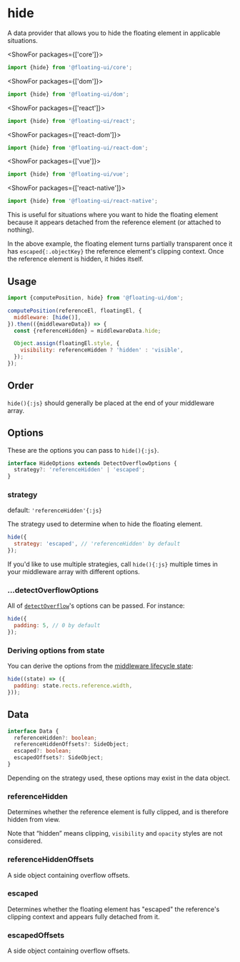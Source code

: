 <PageCard>

# hide

A data provider that allows you to hide the floating element in
applicable situations.

<MiddlewareContainer>
  <MiddlewareBadge type="Data Provider" />
</MiddlewareContainer>

<ShowFor packages={['core']}>

```js
import {hide} from '@floating-ui/core';
```

</ShowFor>

<ShowFor packages={['dom']}>

```js
import {hide} from '@floating-ui/dom';
```

</ShowFor>

<ShowFor packages={['react']}>

```js
import {hide} from '@floating-ui/react';
```

</ShowFor>

<ShowFor packages={['react-dom']}>

```js
import {hide} from '@floating-ui/react-dom';
```

</ShowFor>

<ShowFor packages={['vue']}>

```js
import {hide} from '@floating-ui/vue';
```

</ShowFor>

<ShowFor packages={['react-native']}>

```js
import {hide} from '@floating-ui/react-native';
```

</ShowFor>

This is useful for situations where you want to hide the floating
element because it appears detached from the reference element
(or attached to nothing).

</PageCard>

<div className="flex flex-col gap-4">
  <Chrome
    label="Scroll up"
    center
    scrollable="y"
    className="h-96"
    scrollHeight={325}
  >
    <Floating
      portaled
      middleware={[{name: 'offset', options: 5}, {name: 'hide'}]}
    >
      <div className="grid h-32 w-32 place-items-center border-2 border-dashed border-gray-1000" />
    </Floating>
  </Chrome>
</div>

In the above example, the floating element turns partially
transparent once it has `escaped{:.objectKey}` the reference
element's clipping context. Once the reference element is hidden,
it hides itself.

## Usage

```js
import {computePosition, hide} from '@floating-ui/dom';

computePosition(referenceEl, floatingEl, {
  middleware: [hide()],
}).then(({middlewareData}) => {
  const {referenceHidden} = middlewareData.hide;

  Object.assign(floatingEl.style, {
    visibility: referenceHidden ? 'hidden' : 'visible',
  });
});
```

## Order

`hide(){:js}` should generally be placed at the end of your
middleware array.

## Options

These are the options you can pass to `hide(){:js}`.

```ts
interface HideOptions extends DetectOverflowOptions {
  strategy?: 'referenceHidden' | 'escaped';
}
```

### strategy

default: `'referenceHidden'{:js}`

The strategy used to determine when to hide the floating element.

```js
hide({
  strategy: 'escaped', // 'referenceHidden' by default
});
```

If you'd like to use multiple strategies, call `hide(){:js}`
multiple times in your middleware array with different options.

### ...detectOverflowOptions

All of [`detectOverflow`](/docs/detectOverflow#options)'s options
can be passed. For instance:

```js
hide({
  padding: 5, // 0 by default
});
```

### Deriving options from state

You can derive the options from the
[middleware lifecycle state](/docs/middleware#middlewarestate):

```js
hide((state) => ({
  padding: state.rects.reference.width,
}));
```

## Data

```ts
interface Data {
  referenceHidden?: boolean;
  referenceHiddenOffsets?: SideObject;
  escaped?: boolean;
  escapedOffsets?: SideObject;
}
```

Depending on the strategy used, these options may exist in the
data object.

### referenceHidden

Determines whether the reference element is fully clipped, and is
therefore hidden from view.

Note that “hidden” means clipping, `visibility` and `opacity`
styles are not considered.

### referenceHiddenOffsets

A side object containing overflow offsets.

### escaped

Determines whether the floating element has "escaped" the
reference's clipping context and appears fully detached from it.

### escapedOffsets

A side object containing overflow offsets.
